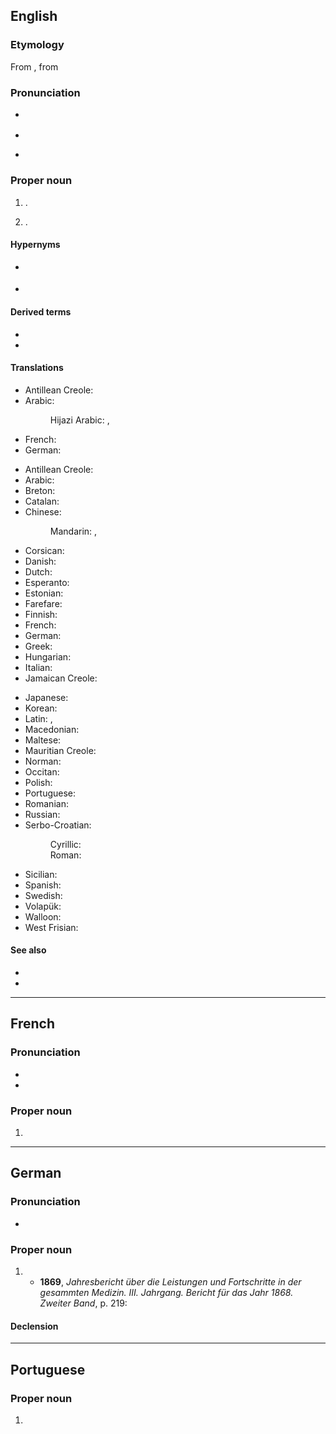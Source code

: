 ==English==
{{wikipedia}}

===Etymology===
From {{bor|en|fr|Guadeloupe}}, from {{der|en|es|Santa María de Guadalupe}} {{gloss|The Virgin Mary named after the Spanish town of {{w|Guadalupe, Cáceres|Guadalupe}} in Extremadura.}}

===Pronunciation===
* {{a|UK}} {{IPA|en|/ɡwɑːdə.ˈluːp/}}
* {{audio|en|LL-Q1860 (eng)-Vealhurl-Guadeloupe.wav|Audio (UK)}}
* {{a|US}} {{IPA|en|/ɡwɑdə.ˈlʊp/|/ˌɡwɑːdə.ˈluːp/}}

===Proper noun===
{{en-proper noun}}

# {{place|fr|island|in|the northeastern edge of the [[Caribbean Sea]]}}.
# {{place|fr|archipelago/overseas department/and/region|c/France|including the island of [[Guadeloupe]]}}.

====Hypernyms====
* {{sense|island}} {{l|en|island}}
* {{sense|overseas department}} {{l|en|department}}

====Derived terms====
* {{l|en|Guadeloupean}}
* {{l|en|Guadeloupian}}

====Translations====
{{trans-top|island}}
* Antillean Creole: {{t|gcf|Gwadloup|f}}
* Arabic:
*: Hijazi Arabic: {{t|acw|قوادلوب|f|tr=gwādlūb}}, {{t|acw|قوادلوپ|f|tr=gwādlūp}}
* French: {{t+|fr|Guadeloupe|f}}
* German: {{t+|de|Guadeloupe|n}}
{{trans-mid}}
{{trans-bottom}}

{{trans-top|overseas department and region of France}}
* Antillean Creole: {{t|gcf|Gwadloup|f}}
* Arabic: {{t|ar|جْوَادِلُوب|m|tr=gwadilub}}
* Breton: {{t|br|Gwadeloup}}
* Catalan: {{t+|ca|Guadalupe|f}}
* Chinese:
*: Mandarin: {{t+|cmn|瓜德羅普島|sc=Hani}}, {{t+|cmn|瓜德罗普岛|tr=Guādéluópǔ dǎo|sc=Hani}}
* Corsican: {{t|co|Guadalupa|f}}
* Danish: {{t|da|Guadeloupe}}
* Dutch: {{t+|nl|Guadeloupe|n}}
* Esperanto: {{t|eo|Gvadelupo}}
* Estonian: {{t+|et|Guadeloupe}}
* Farefare: {{t|gur|Gwadaluupe}}
* Finnish: {{t+|fi|Guadeloupe}}
* French: {{t+|fr|Guadeloupe|f}}
* German: {{t+|de|Guadeloupe|n}}
* Greek: {{t+|el|Γουαδελούπη|f}}
* Hungarian: {{t+|hu|Guadeloupe}}
* Italian: {{t|it|Guadalupa|f}}
* Jamaican Creole: {{t|jam|Guadiluup}}
{{trans-mid}}
* Japanese: {{t|ja|グアドループ|tr=Guadorūpu|sc=Jpan}}
* Korean: {{t|ko|^과들루프}}
* Latin: {{t|la|Guadalupia|f}}, {{t|la|Guadalupa|f}}
* Macedonian: {{t|mk|Гвадалу́пе|n}}
* Maltese: {{t|mt|Gwadalupe}}
* Mauritian Creole: {{t|mfe|Gwadlup|f}}
* Norman: {{t|nrf|Guadeloupe|f}}
* Occitan: {{t|oc|Guadalope|f}}
* Polish: {{t+|pl|Gwadelupa|f}}
* Portuguese: {{t+|pt|Guadalupe}}
* Romanian: {{t|ro|Guadelupa|f}}
* Russian: {{t+|ru|Гваделу́па|f}}
* Serbo-Croatian:
*: Cyrillic: {{t|sh|Гвадалупа|f}}
*: Roman: {{t|sh|Gvadalupa|f}}
* Sicilian: {{t|scn|Guadalupa|f}}
* Spanish: {{t+|es|Guadalupe|f}}
* Swedish: {{t|sv|Guadeloupe}}
* Volapük: {{t+|vo|Gvadelupeän}}
* Walloon: {{t|wa|Gwadeloupe|f}}
* West Frisian: {{t|fy|Gûadelûp|n}}
{{trans-bottom}}

====See also====
* {{pedia}}
* {{R:commons|Maps of Guadeloupe}}

----

==French==

===Pronunciation===
* {{fr-IPA|Gwadeloupe|Gwadĕloupe}}
* {{audio|fr|Fr-Guadeloupe.ogg|Audio}}

===Proper noun===
{{fr-proper noun|f}}

# {{place|fr|archipelago/overseas department/and/region|c/France|in|the [[Caribbean]]|t=Guadeloupe}}

----

==German==

===Pronunciation===
* {{audio|de|De-Guadeloupe.ogg|Audio}}

===Proper noun===
{{de-proper noun|toponym}}

# {{place|de|archipelago/overseas department/and/region|c/France|in|the [[Caribbean]]|t=Guadeloupe}}
#* '''1869''', ''Jahresbericht über die Leistungen und Fortschritte in der gesammten Medizin. III. Jahrgang. Bericht für das Jahr 1868. Zweiter Band'', p. 219:
#*: {{quote|de|Im Jahre 1865–1866 herrschte auf einem Theile der Insel '''Guadeloupe''' eine sehr mörderische Cholera-Epidemie, über deren Ursprung die Ansichten sehr getheilt sind; […]}}

====Declension====
{{de-ndecl|n.sg}}

----

==Portuguese==

===Proper noun===
{{pt-proper noun|f}}

# {{obsolete spelling of|pt|Guadalupe}}